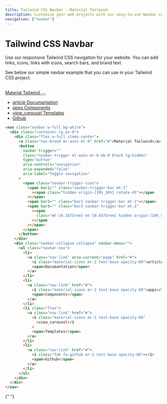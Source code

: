 ```yaml
---
title: Tailwind CSS Navbar - Material Tailwind
description: Customise your web projects with our easy-to-use Navbar component for Tailwind CSS using Material Design guidelines.
navigation: ["navbar"]
---
```


# Tailwind CSS Navbar

Use our responsive Tailwind CSS navigation for your website. You can add links, icons, links with icons, search bars, and brand text.

See below our simple navbar example that you can use in your Tailwind CSS project.

<br />
<ComponentPreview id="navbar">
  <nav className="navbar w-full bg-white">
    <div className="container-lg px-0">
      <div className="flex w-full items-center">
        <a className="nav-brand mr-auto ml-0" href="#">
          Material Tailwind
        </a>
        <button
          navbar-trigger="true"
          className="navbar-trigger ml-auto mr-0 mb-0 block lg:hidden"
          type="button"
          aria-expanded="false"
          aria-label="Toggle navigation"
        >
          <span className="navbar-trigger-icon">
            <span bar1="" className="navbar-trigger-bar mt-1">
              <span className="hidden origin-[10%_10%] rotate-45"></span>
            </span>
            <span bar2="" className="bar2 navbar-trigger-bar mt-2"></span>
            <span bar3="" className="bar3 navbar-trigger-bar mt-2">
              <span className="mt-[0.1875rem] mt-[0.4375rem] hidden origin-[10%_90%] -rotate-45"></span>
            </span>
          </span>
        </button>
      </div>
      <div className="navbar-collapse collapse" navbar-menu="">
        <ul className="navbar-nav">
          <li>
            <a className="nav-link" aria-current="page" href="#">
              <i className="material-icons mr-2 text-base opacity-60">
                article
              </i>
              <span>Documantation</span>
            </a>
          </li>
          <li>
            <a className="nav-link" href="#">
              <i className="material-icons mr-2 text-base opacity-60">apps</i>
              <span>Components</span>
            </a>
          </li>
          <li className="flex">
            <a className="nav-link" href="#">
              <i className="material-icons mr-2 text-base opacity-60">
                view_carousel
              </i>
              <span>Templates</span>
            </a>
          </li>
          <li>
            <a className="nav-link" href="#">
              <i className="fab fa-github mr-2 text-base opacity-60"></i>
              <span>Github</span>
            </a>
          </li>
        </ul>
      </div>
    </div>
  </nav>
</ComponentPreview>

```html showLineNumbers
<nav class="navbar w-full bg-white">
  <div class="container-lg px-0">
    <div class="flex w-full items-center">
      <a class="nav-brand mr-auto ml-0" href="#">Material Tailwind</a>
      <button
        navbar-trigger=""
        class="navbar-trigger ml-auto mr-0 mb-0 block lg:hidden"
        type="button"
        aria-controls="navigation"
        aria-expanded="false"
        aria-label="Toggle navigation"
      >
        <span class="navbar-trigger-icon">
          <span bar1="" class="navbar-trigger-bar mt-1"
            ><span class="hidden origin-[10%_10%] rotate-45"></span
          ></span>
          <span bar2="" class="bar2 navbar-trigger-bar mt-2"></span>
          <span bar3="" class="bar3 navbar-trigger-bar mt-2"
            ><span
              class="mt-[0.1875rem] mt-[0.4375rem] hidden origin-[10%_90%] -rotate-45"
            ></span
          ></span>
        </span>
      </button>
    </div>
    <div class="navbar-collapse collapse" navbar-menu="">
      <ul class="navbar-nav">
        <li>
          <a class="nav-link" aria-current="page" href="#">
            <i class="material-icons mr-2 text-base opacity-60">article</i>
            <span>Documantation</span>
          </a>
        </li>
        <li>
          <a class="nav-link" href="#">
            <i class="material-icons mr-2 text-base opacity-60">apps</i>
            <span>Components</span>
          </a>
        </li>
        <li class="flex">
          <a class="nav-link" href="#">
            <i class="material-icons mr-2 text-base opacity-60"
              >view_carousel</i
            >
            <span>Templates</span>
          </a>
        </li>
        <li>
          <a class="nav-link" href="#">
            <i class="fab fa-github mr-2 text-base opacity-60"></i>
            <span>Github</span>
          </a>
        </li>
      </ul>
    </div>
  </div>
</nav>
```

{" "}

<br />
<br />
